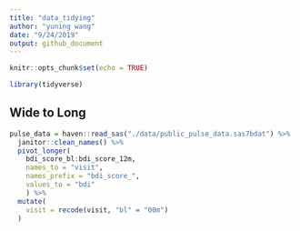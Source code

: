 ```yaml
---
title: "data_tidying"
author: "yuning wang"
date: "9/24/2019"
output: github_document
---
```


```r
knitr::opts_chunk$set(echo = TRUE)

library(tidyverse)
```

## Wide to Long
```r
pulse_data = haven::read_sas("./data/public_pulse_data.sas7bdat") %>%
  janitor::clean_names() %>%
  pivot_longer(
    bdi_score_bl:bdi_score_12m,
    names_to = "visit",
    names_prefix = "bdi_score_",
    values_to = "bdi"
    ) %>%
  mutate(
    visit = recode(visit, "bl" = "00m")
  )
```






